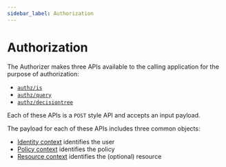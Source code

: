 ```yaml
---
sidebar_label: Authorization
---
```


# Authorization

The Authorizer makes three APIs available to the calling application for the purpose of 
authorization:
* [`authz/is`](/authorizer-guide/is)
* [`authz/query`](/authorizer-guide/query)
* [`authz/decisiontree`](/authorizer-guide/decisiontree)

Each of these APIs is a `POST` style API and accepts an input payload.

The payload for each of these APIs includes three common objects: 
* [Identity context](/authorizer-guide/identity-context) identifies the user  
* [Policy context](/authorizer-guide/policy-context) identifies the policy  
* [Resource context](/authorizer-guide/resource-context) identifies the (optional) resource 
